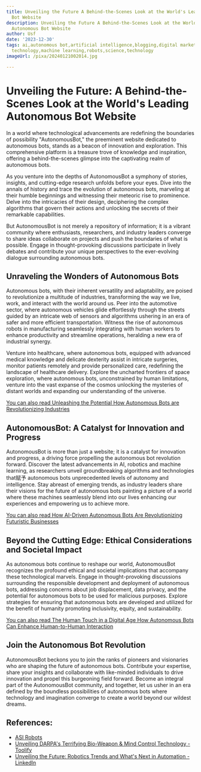 ```yaml
---
title: Unveiling the Future A Behind-the-Scenes Look at the World's Leading Autonomous
  Bot Website
description: Unveiling the Future A Behind-the-Scenes Look at the World's Leading
  Autonomous Bot Website
author: Usf
date: '2023-12-30'
tags: ai,autonomous bot,artificial intelligence,blogging,digital marketing,future
  technology,machine learning,robots,science,technology
imageUrl: /pixa/20240121002014.jpg

---
```

# Unveiling the Future: A Behind-the-Scenes Look at the World's  Leading Autonomous Bot Website

In a world where technological advancements are  redefining the boundaries  of possibility "AutonomousBot," the preeminent  website dedicated to autonomous bots, stands  as  a beacon of innovation and exploration. This comprehensive platform is a treasure trove of knowledge and inspiration, offering a behind-the-scenes  glimpse into the captivating realm  of autonomous bots.

As you venture into the depths of AutonomousBot a symphony of  stories, insights, and cutting-edge research unfolds before  your eyes. Dive  into the annals of history and trace the evolution of autonomous bots, marveling at their humble  beginnings and witnessing their meteoric rise to prominence. Delve into the intricacies of their design, deciphering the complex algorithms that govern their actions and unlocking  the secrets of their remarkable capabilities.

But  AutonomousBot is not merely a repository of information; it is a vibrant community where enthusiasts, researchers, and industry leaders converge to share ideas collaborate on projects and push the boundaries of what is possible. Engage in thought-provoking discussions participate in lively debates and contribute your unique perspectives to the ever-evolving dialogue surrounding autonomous bots.

##  Unraveling the Wonders of Autonomous Bots

Autonomous bots,  with their inherent versatility  and  adaptability, are poised to  revolutionize a multitude of industries, transforming the way we live, work, and interact with the  world around us. Peer into the  automotive  sector, where autonomous vehicles glide effortlessly through the streets guided by an intricate web of  sensors and algorithms ushering in an era of safer and more efficient transportation.  Witness the rise  of autonomous robots in manufacturing seamlessly integrating with  human workers to enhance productivity and  streamline operations, heralding  a new era of industrial synergy.

Venture  into healthcare, where autonomous  bots, equipped with advanced  medical knowledge  and delicate dexterity assist in  intricate surgeries, monitor  patients  remotely and provide personalized care, redefining the landscape of healthcare delivery. Explore the uncharted frontiers of space exploration, where autonomous bots, unconstrained by human limitations, venture into the vast expanse of the  cosmos unlocking the mysteries  of distant worlds and expanding our understanding of the universe.

[You can also  read Unleashing the Potential  How Autonomous Bots  are Revolutionizing Industries](Unleashing%20the%20Potential%20How%20Autonomous%20Bots%20are%20Revolutionizing%20Industries)


## AutonomousBot: A Catalyst for Innovation  and Progress

AutonomousBot is more than just a website; it is a catalyst for innovation and progress, a driving force propelling  the autonomous bot  revolution forward. Discover the latest advancements in  AI, robotics and  machine  learning, as researchers unveil groundbreaking algorithms and technologies that赋予 autonomous bots unprecedented levels of autonomy and  intelligence. Stay abreast of emerging trends, as industry leaders share their visions for the future  of autonomous bots painting a picture of a world where these machines seamlessly blend into our lives enhancing our experiences and empowering us to achieve more.

[You can also read How AI-Driven Autonomous Bots Are Revolutionizing Futuristic Businesses](How%20AI-Driven%20Autonomous%20Bots%20Are%20Revolutionizing%20Futuristic%20Businesses)


## Beyond  the Cutting Edge: Ethical  Considerations and Societal Impact

As autonomous bots continue to reshape our  world, AutonomousBot recognizes the profound ethical and societal implications that accompany these technological marvels. Engage in thought-provoking discussions surrounding the  responsible development and  deployment of autonomous bots, addressing concerns about job displacement, data privacy, and the potential for autonomous bots to be used for malicious  purposes. Explore strategies for  ensuring that autonomous bots are developed and utilized for the benefit of humanity promoting inclusivity, equity, and sustainability.

[You can also read  The Human Touch in a Digital Age How Autonomous Bots Can Enhance Human-to-Human Interaction](The%20Human%20Touch%20in%20a%20Digital%20Age%20How%20Autonomous%20Bots%20Can%20Enhance%20Human-to-Human%20Interaction)


## Join the  Autonomous Bot Revolution

AutonomousBot beckons you to join the ranks of pioneers and visionaries who are shaping the future of autonomous bots. Contribute your expertise, share your insights and collaborate with  like-minded  individuals to drive innovation and propel this burgeoning field  forward. Become an  integral part of the AutonomousBot community, and together, let  us usher in an era defined by the boundless possibilities of autonomous bots where technology and imagination converge to create a world beyond  our wildest dreams.

## References:
- [ASI Robots](https://asirobots.com/)
- [Unveiling DARPA's Terrifying Bio-Weapon & Mind Control Technology - Toolify](https://www.toolify.ai/gpts/unveiling-darpas-terrifying-bioweapon-mind-control-technology-342625)
- [Unveiling the Future: Robotics Trends and What's Next in Automation - LinkedIn](https://www.linkedin.com/pulse/unveiling-future-robotics-trends-whats-next-automation-boldawards-05euc)
